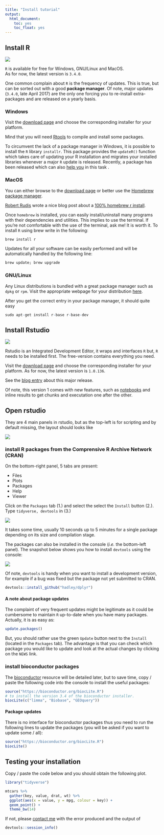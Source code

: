 ```yaml
---
title: "Install tutorial"
output: 
  html_document: 
    toc: yes
    toc_float: yes
---
```




## Install R

![](https://lsru.github.io/r_workshop/img/Rlogo_90.png)

`R` is available for free for Windows, GNU/Linux and MacOS.  
As for now, the latest version is `3.4.0`. 

One common complain about `R` is the frequency of updates. This is true, but can be sorted out with a good **package manager**. Of note, major updates (`3.4.0`, late April 2017) are the only one forcing you to re-install extra-packages and are released on a yearly basis.

### Windows

Visit the [download page](https://cloud.r-project.org/) and choose the corresponding installer for your platform.

Mind that you will need [Rtools](https://cran.r-project.org/bin/windows/Rtools/) to compile and install some packages.

To circumvent the lack of a package manager in Windows, it is possible to install the `R` library
`installr`. This package provides the `updateR()` function which takes care of updating your R installation
and migrates your installed libraries whenever a major `R` update is released. Recently, a package has been released which can also [help you](#reinstallr) in this task .

### MacOS

You can either browse to the [download page](https://cloud.r-project.org/) or better use the [Homebrew package manager](http://brew.sh/).

[Robert Rudis](https://rud.is/b/about/) wrote a nice blog post about a [100% homebrew r install](https://rud.is/b/2015/10/22/installing-r-on-os-x-100-homebrew-edition/).

Once `homebrew` is installed, you can easily install/uninstall many programs with their dependencies and utilities. This implies to use the terminal. If you're not comfortable with the use of the terminal, ask me! It is worth it.
To install `R` using brew write in the following:

```r
brew install r
```

Updates for all your software can be easily performed and will be automatically handled by the following line:
```r
brew update; brew upgrade
```

### GNU/Linux

Any Linux distributions is bundled with a great package manager such as `dpkg` or `rpm`.
Visit the appropriate webpage for your distribution [here](http://cran.us.r-project.org/bin/linux/).

After you get the correct entry in your package manager, it should quite easy
```r
sudo apt-get install r-base r-base-dev
```

## Install Rstudio

![](https://lsru.github.io/r_workshop/img/rstudiosticker_110.png)

Rstudio is an Integrated Development Editor, it wraps and interfaces `R` but, `R` needs to be installed first.
The free-version contains everything you need.

Visit the [download page](https://www.rstudio.com/products/rstudio/download/) and
choose the corresponding installer for your platform. As for now, the latest version is `1.0.136`.

See the [blog entry](https://blog.rstudio.org/2016/11/01/announcing-rstudio-v1-0/) about this major release.

Of note, this version 1 comes with new features, such as [notebooks](http://rmarkdown.rstudio.com/r_notebooks.html) and inline results to get chunks and executation one after the other.

## Open rstudio

They are 4 main panels in rstudio, but as the top-left is for scripting and by default missing, the layout should looks like

![](https://lsru.github.io/r_workshop/img/rstudio_blank_700.png)

### install R packages from the Comprensive R Archive Network (CRAN)

On the bottom-right panel, 5 tabs are present:

- Files
- Plots
- Packages
- Help
- Viewer

Click on the `Packages` tab (1.) and select the select the `Install` button (2.). Type `tidyverse, devtools` in (3.)


![](https://lsru.github.io/r_workshop/img/install_packages_300.png)

It takes some time, usually 10 seconds up to 5 minutes for a single package depending on its size and compilation stage.

The packages can also be installed in the console (*i.e.* the bottom-left panel). The snapshot below shows you how to install `devtools` using the console:

![](https://lsru.github.io/r_workshop/img/install_console_200.png)

Of note, `devtools` is handy when you want to install a development version, for example if a bug was fixed 
but the package not yet submitted to CRAN.

```r
devtools::install_github("hadley/dplyr")
```

#### A note about package updates

The complaint of very frequent updates might be legitimate as it could be cumbersome to maintain `R` up-to-date when you have many packages. Actually, it is as easy as:

```r
update.packages()
```

But, you should rather use the green `Update` button next to the `Install` (located in the `Packages` tab). The advantage is that you can check which package you would like to update and look at the actual changes by clicking on the `NEWS` link.

### install bioconductor packages

The [bioconductor](https://www.bioconductor.org/) resource will be detailed later, but to save time, copy / paste the following code into the console to install the useful packages:

```r
source("https://bioconductor.org/biocLite.R")
# to install the version 3.4 of the bioconductor installer.
biocLite(c("limma", "Biobase", "GEOquery"))
```

#### Package updates

There is no interface for bioconductor packages thus you need to run the following lines to update the packages (you will be asked if you want to update some / all):

```r
source("https://bioconductor.org/biocLite.R")
biocLite()
```


## Testing your installation

Copy / paste the code below and you should obtain the following plot.
```r
library("tidyverse")

mtcars %>%
  gather(key, value, drat, wt) %>%
  ggplot(aes(x = value, y = mpg, colour = key)) +
  geom_point() +
  theme_bw(14)
```

If not, please [contact me](mailto:aurelien.ginolhac@uni.lu) with the error produced and the output of
```r
devtools::session_info()
```


